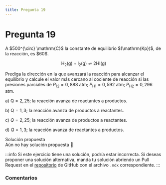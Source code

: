 ```yaml
---
title: Pregunta 19
---
```



# Pregunta 19

<div className="exercise">
A $500^{\circ} \mathrm{C}$ la constante de equilibrio $(\mathrm{Kp})$, de la reacción, es $60$.

$$
\mathrm{H}_{2}(\mathrm{g})+\mathrm{I}_{2}(\mathrm{g}) \rightleftharpoons 2 \mathrm{HI}(\mathrm{g})
$$

Prediga la dirección en la que avanzará la reacción para alcanzar el equilibrio y calcule el valor más cercano al cociente de reacción si las presiones parciales de $P_{12}=0,888$ atm; $P_{\mathrm{H} 1}=0,592$ atm; $P_{\mathrm{H} 2}= 0,296$ atm.

a) $\mathrm{Q}=2,25$; la reacción avanza de reactantes a productos.

b) $\mathrm{Q}=1,3$; la reacción avanza de productos a reactantes.

c) $Q=2,25$; la reacción avanza de productos a reactantes.

d) $Q=1,3$; la reacción avanza de reactantes a productos.
</div>

<MDXDetails>
<summary>Solución propuesta</summary>

<div className="exercise">
Aún no hay solución propuesta 🥲
</div>

:::info
Si este ejercicio tiene una solución, podría estar incorrecta. Si deseas proponer una solución alternativa, manda tu solución abriendo
un Pull Request en el [repositorio](https://github.com/crow-rojas/apuntes-fundamentals/pulls) de GitHub con el archivo
`.mdx` correspondiente.
:::

</MDXDetails>

### Comentarios

<Disqus
  url="https://crow-rojas.github.io/apuntes-fundamentals/docs/science/chemistry/exercises/2019-2/p19"
  identifier="docs/science/chemistry/exercises/2019-2/p19"
  title="2019-2 Quimica - Pregunta 19"
/>
